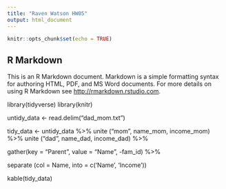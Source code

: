 ```yaml
---
title: "Raven Watson HW05"
output: html_document
---
```


```r
knitr::opts_chunk$set(echo = TRUE)
```

## R Markdown

This is an R Markdown document. Markdown is a simple formatting syntax for authoring HTML, PDF, and MS Word documents. For more details on using R Markdown see <http://rmarkdown.rstudio.com>.


library(tidyverse)
library(knitr)

untidy_data <- read.delim("dad_mom.txt")


tidy_data <- untidy_data %>%
unite ("mom", name_mom, income_mom) %>%
unite ("dad", name_dad, income_dad) %>%

gather(key = "Parent", value = "Name", -fam_id) %>%

separate (col = Name, into = c('Name', 'Income'))

kable(tidy_data)



